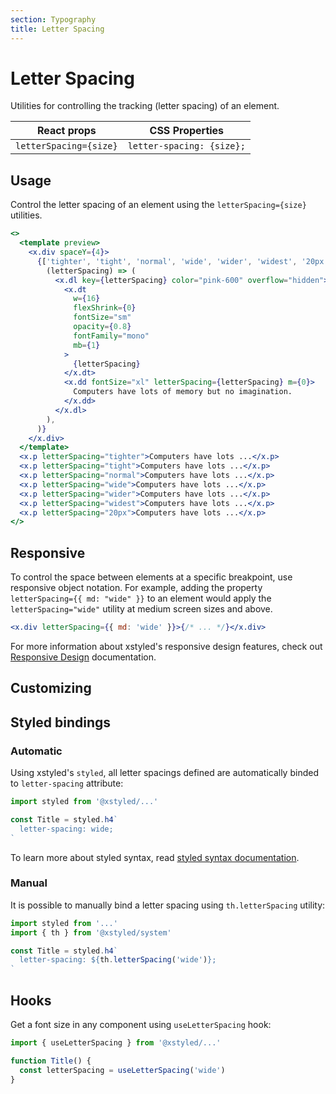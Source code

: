 ```yaml
---
section: Typography
title: Letter Spacing
---
```


# Letter Spacing

Utilities for controlling the tracking (letter spacing) of an element.

| React props            | CSS Properties            |
| ---------------------- | ------------------------- |
| `letterSpacing={size}` | `letter-spacing: {size};` |

## Usage

Control the letter spacing of an element using the `letterSpacing={size}` utilities.

```jsx preview color=pink
<>
  <template preview>
    <x.div spaceY={4}>
      {['tighter', 'tight', 'normal', 'wide', 'wider', 'widest', '20px'].map(
        (letterSpacing) => (
          <x.dl key={letterSpacing} color="pink-600" overflow="hidden">
            <x.dt
              w={16}
              flexShrink={0}
              fontSize="sm"
              opacity={0.8}
              fontFamily="mono"
              mb={1}
            >
              {letterSpacing}
            </x.dt>
            <x.dd fontSize="xl" letterSpacing={letterSpacing} m={0}>
              Computers have lots of memory but no imagination.
            </x.dd>
          </x.dl>
        ),
      )}
    </x.div>
  </template>
  <x.p letterSpacing="tighter">Computers have lots ...</x.p>
  <x.p letterSpacing="tight">Computers have lots ...</x.p>
  <x.p letterSpacing="normal">Computers have lots ...</x.p>
  <x.p letterSpacing="wide">Computers have lots ...</x.p>
  <x.p letterSpacing="wider">Computers have lots ...</x.p>
  <x.p letterSpacing="widest">Computers have lots ...</x.p>
  <x.p letterSpacing="20px">Computers have lots ...</x.p>
</>
```

## Responsive

To control the space between elements at a specific breakpoint, use responsive object notation. For example, adding the property `letterSpacing={{ md: "wide" }}` to an element would apply the `letterSpacing="wide"` utility at medium screen sizes and above.

```jsx
<x.div letterSpacing={{ md: 'wide' }}>{/* ... */}</x.div>
```

For more information about xstyled's responsive design features, check out [Responsive Design](@TODO-link) documentation.

## Customizing


<CustomizeLetterSpacings />

## Styled bindings

### Automatic

Using xstyled's `styled`, all letter spacings defined are automatically binded to `letter-spacing` attribute:

```js
import styled from '@xstyled/...'

const Title = styled.h4`
  letter-spacing: wide;
`
```

To learn more about styled syntax, read [styled syntax documentation](@TODO-link).

### Manual

It is possible to manually bind a letter spacing using `th.letterSpacing` utility:

```js
import styled from '...'
import { th } from '@xstyled/system'

const Title = styled.h4`
  letter-spacing: ${th.letterSpacing('wide')};
`
```

## Hooks

Get a font size in any component using `useLetterSpacing` hook:

```js
import { useLetterSpacing } from '@xstyled/...'

function Title() {
  const letterSpacing = useLetterSpacing('wide')
}
```
